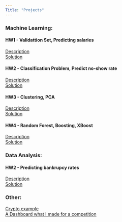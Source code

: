 ---
Title: "Projects"
---

<link rel="stylesheet" href="styles.css" type="text/css">

### Machine Learning:

#### HW1 - Validattion Set, Predicting salaries
[Description](ml_homework_1.html)  
[Solution](kristof_menyhert_machinelearnig_hw1.html)

#### HW2 - Classification Problem, Predict no-show rate
[Description](ml_homework_2.html)  
[Solution](kristof_menyhert_machinelearnig_hw2.html)

#### HW3 - Clustering, PCA
[Description](ml_homework_3.html)  
[Solution](kristof_menyhert_machinelearnig_hw3.html)

#### HW4 - Random Forest, Boosting, XBoost
[Description](ml_homework_4.html)  
[Solution](kristof_menyhert_machinelearnig_II_hw1.html)

### Data Analysis:

#### HW2 - Predicting bankrupcy rates
[Description](DA4_Assignment2.pptx)  
[Solution](menyhert_kristof_da4_hw2.html)

### Other:

[Crypto example](jo_crypto_v1.html)  
[A Dashboard what I made for a competition](https://krinya.shinyapps.io/OTP_verseny/)